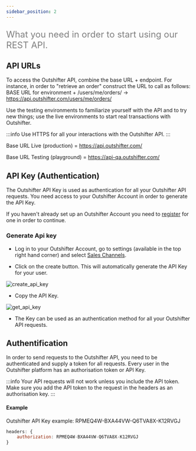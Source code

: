 ```yaml
---
sidebar_position: 2
---
```


<font color="grey" size="5">

What you need in order to start using our REST API.

</font>

## API URLs

To access the Outshifter API, combine the base URL + endpoint. For instance, in order to "retrieve an order" construct the URL to call as follows: BASE URL for environment + /users/me/orders/ → https://api.outshifter.com/users/me/orders/

Use the testing environments to familiarize yourself with the API and to try new things; use the live environments to start real transactions with Outshifter.

:::info
Use HTTPS for all your interactions with the Outshifter API.
:::

Base URL Live (production) = https://api.outshifter.com/

Base URL Testing (playground) = https://api-qa.outshifter.com/

## API Key (Authentication)

The Outshifter API Key is used as authentication for all your Outshifter API requests. You need access to your Outshifter Account in order to generate the API Key.

If you haven't already set up an Outshifter Account you need to [register](https://app.outshifter.com/register-merchant) for one in order to continue.

### Generate Api key

- Log in to your Outshifter Account, go to settings (available in the top right hand corner) and select [Sales Channels](https://app.outshifter.com/settings/integrations).

- Click on the create button. This will automatically generate the API Key for your user.

![create_api_key](/static/home/create_api_key.png)

- Copy the API Key.

![get_api_key](/static/home/get_api_key.png)

- The Key can be used as an authentication method for all your Outshifter API requests.

## Authentification

In order to send requests to the Outshifter API, you need to be authenticated and supply a token for all requests. Every user in the Outshifter platform has an authorisation token or API Key.

:::info
Your API requests will not work unless you include the API token. Make sure you add the API token to the request in the headers as an authorisation key.
:::

#### Example

Outshifter API Key example: RPMEQ4W-BXA44VW-Q6TVA8X-K12RVGJ

```javascript
headers: {
    authorization: RPMEQ4W-BXA44VW-Q6TVA8X-K12RVGJ
}
```